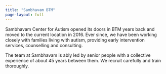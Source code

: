 ```yaml
---
title: "Sambhavam BTM"
page-layout: full
---
```

Sambhavam Center for Autism opened its doors in BTM  years back and moved to the current location in 2016. Ever since, we have been working closely with families living with autism, providing early intervention services, counselling and consulting. 

The team at Sambhavam is ably led by senior people with a collective experience of about 45 years between them. We recruit carefully and train thoroughly. 

